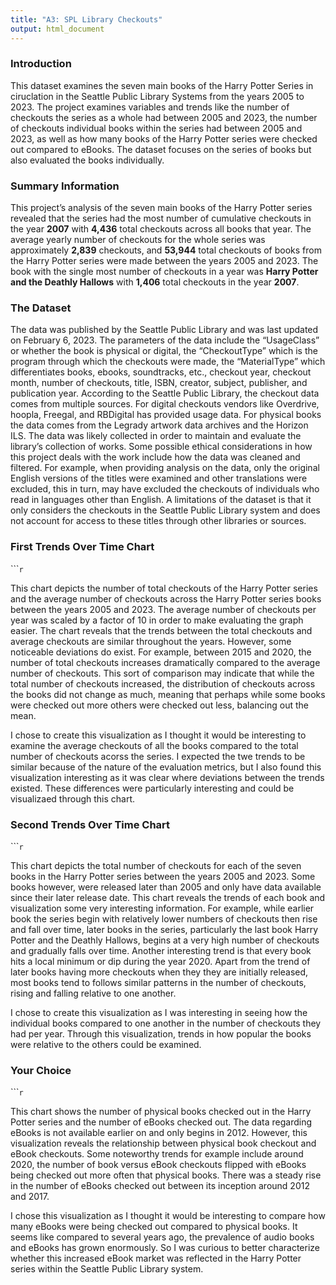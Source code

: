 ```yaml
---
title: "A3: SPL Library Checkouts"
output: html_document
---
```


### Introduction

This dataset examines the seven main books of the Harry Potter Series in ciruclation in the Seattle Public Library Systems from the years 2005 to 2023. The project examines variables and trends like the number of checkouts the series as a whole had between 2005 and 2023, the number of checkouts individual books within the series had between 2005 and 2023, as well as how many books of the Harry Potter series were checked out compared to eBooks. The dataset focuses on the series of books but also evaluated the books individually. 

### Summary Information

This project's analysis of the seven main books of the Harry Potter series revealed that the series had the most number of cumulative checkouts in the year **2007** with **4,436** total checkouts across all books that year. The average yearly number of checkouts for the whole series was approximately **2,839** checkouts, and **53,944** total checkouts of books from the Harry Potter series were made between the years 2005 and 2023. The book with the single most number of checkouts in a year was **Harry Potter and the Deathly Hallows** with **1,406** total checkouts in the year **2007**.


### The Dataset

The data was published by the Seattle Public Library and was last updated on February 6, 2023. The parameters of the data include the "UsageClass" or whether the book is physical or digital, the "CheckoutType" which is the program through which the checkouts were made, the "MaterialType" which differentiates books, ebooks, soundtracks, etc., checkout year, checkout month, number of checkouts, title, ISBN, creator, subject, publisher, and publication year. According to the Seattle Public Library, the checkout data comes from multiple sources. For digital checkouts vendors like Overdrive, hoopla, Freegal, and RBDigital has provided usage data. For physical books the data comes from the Legrady artwork data archives and the Horizon ILS. The data was likely collected in order to maintain and evaluate the library's collection of works. Some possible ethical considerations in how this project deals with the work include how the data was cleaned and filtered. For example, when providing analysis on the data, only the original English versions of the titles were examined and other translations were excluded, this in turn, may have excluded the checkouts of individuals who read in languages other than English. A limitations of the dataset is that it only considers the checkouts in the Seattle Public Library system and does not account for access to these titles through other libraries or sources. 


### First Trends Over Time Chart


``````r
```

This chart depicts the number of total checkouts of the Harry Potter series and the average number of checkouts across the Harry Potter series books between the years 2005 and 2023. The average number of checkouts per year was scaled by a factor of 10 in order to make evaluating the graph easier. The chart reveals that the trends between the total checkouts and average checkouts are similar throughout the years. However, some noticeable deviations do exist. For example, between 2015 and 2020, the number of total checkouts increases dramatically compared to the average number of checkouts. This sort of comparison may indicate that while the total number of checkouts increased, the distribution of checkouts across the books did not change as much, meaning that perhaps while some books were checked out more others were checked out less, balancing out the mean. 

I chose to create this visualization as I thought it would be interesting to examine the average checkouts of all the books compared to the total number of checkouts acorss the series. I expected the twe trends to be similar because of the nature of the evaluation metrics, but I also found this visualization interesting as it was clear where deviations between the trends existed. These differences were particularly interesting and could be visualizaed through this chart. 

### Second Trends Over Time Chart

``````r
```

This chart depicts the total number of checkouts for each of the seven books in the Harry Potter series between the years 2005 and 2023. Some books however, were released later than 2005 and only have data available since their later release date. This chart reveals the trends of each book and visualization some very interesting information. For example, while earlier book the series begin with relatively lower numbers of checkouts then rise and fall over time, later books in the series, particularly the last book Harry Potter and the Deathly Hallows, begins at a very high number of checkouts and gradually falls over time. Another interesting trend is that every book hits a local minimum or dip during the year 2020. Apart from the trend of later books having more checkouts when they they are initially released, most books tend to follows similar patterns in the number of checkouts, rising and falling relative to one another. 

I chose to create this visualization as I was interesting in seeing how the individual books compared to one another in the number of checkouts they had per year. Through this visualization, trends in how popular the books were relative to the others could be examined. 

### Your Choice

``````r
```

This chart shows the number of physical books checked out in the Harry Potter series and the number of eBooks checked out. The data regarding eBooks is not available earlier on and only begins in 2012. However, this visualization reveals the relationship between physical book checkout and eBook checkouts. Some noteworthy trends for example include around 2020, the number of book versus eBook checkouts flipped with eBooks being checked out more often that physical books. There was a steady rise in the number of eBooks checked out between its inception around 2012 and 2017. 

I chose this visualization as I thought it would be interesting to compare how many eBooks were being checked out compared to physical books. It seems like compared to several years ago, the prevalence of audio books and eBooks has grown enormously. So I was curious to better characterize whether this increased eBook market was reflected in the Harry Potter series within the Seattle Public Library system. 

